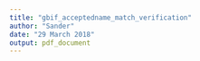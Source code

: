 ```yaml
---
title: "gbif_acceptedname_match_verification"
author: "Sander"
date: "29 March 2018"
output: pdf_document
---
```


```r

```

